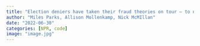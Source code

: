 ```yaml
---
title: "Election deniers have taken their fraud theories on tour — to nearly every state"
author: "Miles Parks, Allison Mollenkamp, Nick McMIllan"
date: "2022-06-30"
categories: [NPR, code]
image: "image.jpg"
---
```

